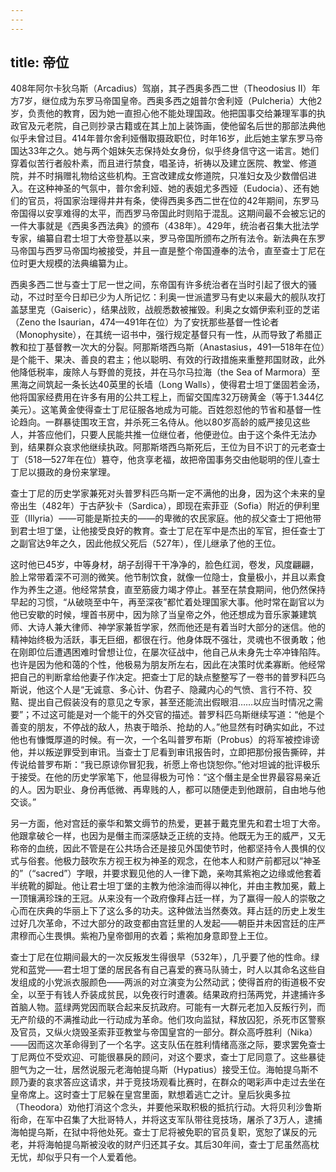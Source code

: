 ```yaml
---
---
---
```

title: 帝位
---




408年阿尔卡狄乌斯（Arcadius）驾崩，其子西奥多西二世（Theodosius Ⅱ）年方7岁，继位成为东罗马帝国皇帝。西奥多西之姐普尔舍利娅（Pulcheria）大他2岁，负责他的教育，因为她一直担心他不能处理国政。他把国事交给兼理军事的执政官及元老院，自己则抄录古籍或在其上加上装饰画，使他留名后世的那部法典他似乎未曾过目。414年普尔舍利娅僭取摄政职位，时年16岁，此后她主掌东罗马帝国达33年之久。她与两个姐妹矢志保持处女身份，似乎终身信守这一诺言。她们穿着似苦行者般朴素，而且进行禁食，唱圣诗，祈祷以及建立医院、教堂、修道院，并不时捐赠礼物给这些机构。王宫改建成女修道院，只准妇女及少数僧侣进入。在这种神圣的气氛中，普尔舍利娅、她的表姐尤多西娅（Eudocia）、还有她们的官员，将国家治理得井井有条，使得西奥多西二世在位的42年期间，东罗马帝国得以安享难得的太平，而西罗马帝国此时则陷于混乱。这期间最不会被忘记的一件大事就是《西奥多西法典》的颁布（438年）。429年，统治者召集大批法学专家，编纂自君士坦丁大帝登基以来，罗马帝国所颁布之所有法令。新法典在东罗马帝国与西罗马帝国均被接受，并且一直是整个帝国遵奉的法令，直至查士丁尼在位时更大规模的法典编纂为止。

西奥多西二世与查士丁尼一世之间，东帝国有许多统治者在当时引起了很大的骚动，不过时至今日却已少为人所记忆：利奥一世派遣罗马有史以来最大的舰队攻打盖瑟里克（Gaiseric），结果战败，战舰悉数被摧毁。利奥之女婿伊索利亚的芝诺（Zeno the Isaurian，474—491年在位）为了安抚那些基督一性论者（Monophysite），在其统一诏书中，强行规定基督只有一性，从而导致了希腊正教和拉丁基督教一次大的分裂。阿那斯塔西乌斯（Anastasius，491—518年在位）是个能干、果决、善良的君主；他以聪明、有效的行政措施来重整邦国财政，此外他降低税率，废除人与野兽的竞技，并在马尔马拉海（the Sea of Marmora）至黑海之间筑起一条长达40英里的长墙（Long Walls），使得君士坦丁堡固若金汤，他将国家经费用在许多有用的公共工程上，而留交国库32万磅黄金（等于1.344亿美元）。这笔黄金使得查士丁尼征服各地成为可能。百姓怨怼他的节省和基督一性论趋向。一群暴徒围攻王宫，并杀死三名侍从。他以80岁高龄的威严接见这些人，并答应他们，只要人民能共推一位继位者，他便逊位。由于这个条件无法办到，结果群众哀求他继续执政。阿那斯塔西乌斯死后，王位为目不识丁的元老查士丁（518—527年在位）篡夺，他贪享老福，故把帝国事务交由他聪明的侄儿查士丁尼以摄政的身份来掌理。

查士丁尼的历史学家兼死对头普罗科匹乌斯一定不满他的出身，因为这个未来的皇帝出生（482年）于古萨狄卡（Sardica），即现在索菲亚（Sofia）附近的伊利里亚（Illyria）——可能是斯拉夫的——的卑微的农民家庭。他的叔父查士丁把他带到君士坦丁堡，让他接受良好的教育。查士丁尼在军中是杰出的军官，担任查士丁之副官达9年之久，因此他叔父死后（527年），侄儿继承了他的王位。

这时他已45岁，中等身材，胡子刮得干干净净的，脸色红润，卷发，风度翩翩，脸上常带着深不可测的微笑。他节制饮食，就像一位隐士，食量极小，并且以素食作为养生之道。他经常禁食，直至筋疲力竭才停止。甚至在禁食期间，他仍然保持早起的习惯，“从破晓至中午，再至深夜”都忙着处理国家大事。他时常在副官以为他已安歇的时候，埋首书房中，因为除了当皇帝之外，他还想成为音乐家兼建筑师、大诗人兼大律师、神学家兼哲学家，然而他还是有着当时大部分的迷信。他的精神始终极为活跃，事无巨细，都很在行。他身体既不强壮，灵魂也不很勇敢；他在刚即位后遭遇困难时曾想让位，在屡次征战中，他自己从未身先士卒冲锋陷阵。也许是因为他和蔼的个性，他极易为朋友所左右，因此在决策时优柔寡断。他经常把自己的判断拿给他妻子作决定。把查士丁尼的缺点整整写了一卷书的普罗科匹乌斯说，他这个人是“无诚意、多心计、伪君子、隐藏内心的气愤、言行不符、狡黠、提出自己假装没有的意见之专家，甚至还能流出假眼泪……以应当时情况之需要”；不过这可能是对一个能干的外交官的描述。普罗科匹乌斯继续写道：“他是个善变的朋友，不停战的敌人，热衷于暗杀、抢劫的人。”他显然有时确实如此，不过他也有慷慨厚道的时候。有一次，一个名叫普罗布斯（Probus）的将军被控诽谤他，并以叛逆罪受到审讯。当查士丁尼看到审讯报告时，立即把那份报告撕碎，并传说给普罗布斯：“我已原谅你冒犯我，祈愿上帝也饶恕你。”他对坦诚的批评极乐于接受。在他的历史学家笔下，他显得极为可怜：“这个僭主是全世界最容易亲近的人。因为职业、身份再低微、再卑贱的人，都可以随便走到他跟前，自由地与他交谈。”

另一方面，他对宫廷的豪华和繁文缛节的热爱，更甚于戴克里先和君士坦丁大帝。他跟拿破仑一样，也因为是僭主而深感缺乏正统的支持。他既无为王的威严，又无称帝的血统，因此不管是在公共场合还是接见外国使节时，他都坚持令人畏惧的仪式与俗套。他极力鼓吹东方视王权为神圣的观念，在他本人和财产前都冠以“神圣的”（“sacred”）字眼，并要求觐见他的人一律下跪，亲吻其紫袍之边缘或他套着半统靴的脚趾。他让君士坦丁堡的主教为他涂油而得以神化，并由主教加冕，戴上一顶镶满珍珠的王冠。从来没有一个政府像拜占廷一样，为了赢得一般人的崇敬之心而在庆典的华丽上下了这么多的功夫。这种做法当然奏效。拜占廷的历史上发生过好几次革命，不过大部分的政变都由宫廷里的人发起——朝臣并未因宫廷的庄严肃穆而心生畏惧。紫袍乃皇帝御用的衣着；紫袍加身意即登上王位。

查士丁尼在位期间最大的一次反叛发生得很早（532年），几乎要了他的性命。绿党和蓝党——君士坦丁堡的居民各有自己喜爱的赛马队骑士，时人以其命名这些自发组成的小党派衣服颜色——两派的对立演变为公然动武；使得首府的街道极不安全，以至于有钱人乔装成贫民，以免夜行时遭袭。结果政府扫荡两党，并逮捕许多首脑人物。蓝绿两党因而联合起来反抗政府。可能有一大群元老加入反叛行列，而无产阶级的不满推动此一行动成为革命。他们攻向监狱，释放囚犯，杀死市区警察及官员，又纵火烧毁圣索菲亚教堂与帝国皇宫的一部分。群众高呼胜利（Nika）——因而这次革命得到了一个名字。这支队伍在胜利情绪高涨之际，要求罢免查士丁尼两位不受欢迎、可能很暴戾的顾问，对这个要求，查士丁尼同意了。这些暴徒胆气为之一壮，居然说服元老海帕提乌斯（Hypatius）接受王位。海帕提乌斯不顾乃妻的哀求答应这请求，并于竞技场观看比赛时，在群众的喝彩声中走过去坐在皇帝席上。这时查士丁尼躲在皇宫里面，默想着逃亡之计。皇后狄奥多拉（Theodora）劝他打消这个念头，并要他采取积极的抵抗行动。大将贝利沙鲁斯衔命，在军中召集了大批哥特人，并将这支军队带往竞技场，屠杀了3万人，逮捕海帕提乌斯，在狱中将他处死。查士丁尼将被免职的官员复职，宽恕了谋反的元老，并将海帕提乌斯被没收的财产归还其子女。其后30年间，查士丁尼虽然高枕无忧，却似乎只有一个人爱着他。